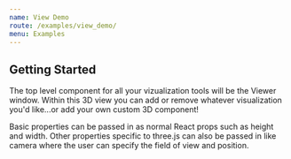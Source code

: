 ```yaml
---
name: View Demo
route: /examples/view_demo/
menu: Examples
---
```


## Getting Started
The top level component for all your vizualization tools will be the Viewer window. Within this 3D view you can add or remove whatever visualization you'd like...or add your own custom 3D component!

Basic properties can be passed in as normal React props such as height and width. Other properties specific to three.js can also be passed in like camera where the user can specify the field of view and position.


<Playground>
  <ROS>
    <Viewer height="500px" background="black">
      <ViewerGrid cellSize='1' planeCellCount='10' centerLineColor='#ffffff' color='#aaaaaa' />
    </Viewer>
  </ROS>
</Playground>


